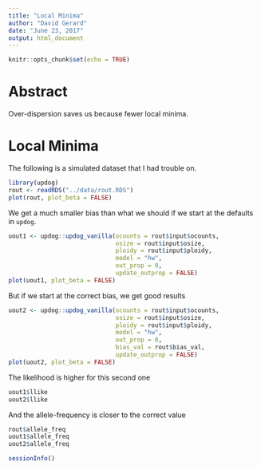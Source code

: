 ```yaml
---
title: "Local Minima"
author: "David Gerard"
date: "June 23, 2017"
output: html_document
---
```


```r
knitr::opts_chunk$set(echo = TRUE)
```

# Abstract

Over-dispersion saves us because fewer local minima.

# Local Minima

The following is a simulated dataset that I had trouble on.

```r
library(updog)
rout <- readRDS("../data/rout.RDS")
plot(rout, plot_beta = FALSE)
```

We get a much smaller bias than what we should if we start at the defaults in `updog`.

```r
uout1 <- updog::updog_vanilla(ocounts = rout$input$ocounts, 
                              osize = rout$input$osize, 
                              ploidy = rout$input$ploidy, 
                              model = "hw",
                              out_prop = 0, 
                              update_outprop = FALSE)
plot(uout1, plot_beta = FALSE)
```

But if we start at the correct bias, we get good results

```r
uout2 <- updog::updog_vanilla(ocounts = rout$input$ocounts, 
                              osize = rout$input$osize, 
                              ploidy = rout$input$ploidy, 
                              model = "hw",
                              out_prop = 0, 
                              bias_val = rout$bias_val,
                              update_outprop = FALSE)
plot(uout2, plot_beta = FALSE)
```

The likelihood is higher for this second one
```r
uout1$llike
uout2$llike
```

And the allele-frequency is closer to the correct value
```r
rout$allele_freq
uout1$allele_freq
uout2$allele_freq
```

```r
sessionInfo()
```
